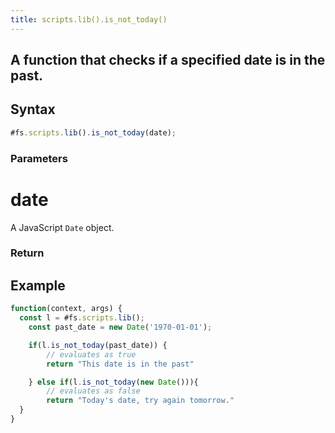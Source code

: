 ```yaml
---
title: scripts.lib().is_not_today()
---
```


## A function that checks if a specified date is in the past.

## Syntax

```js
#fs.scripts.lib().is_not_today(date);
```

### Parameters

# date

A JavaScript `Date` object.

### Return

## Example

```js
function(context, args) {
  const l = #fs.scripts.lib();
	const past_date = new Date('1970-01-01');

	if(l.is_not_today(past_date)) {
		// evaluates as true
		return "This date is in the past"

	} else if(l.is_not_today(new Date())){
		// evaluates as false
		return "Today's date, try again tomorrow."
  }
}
```
